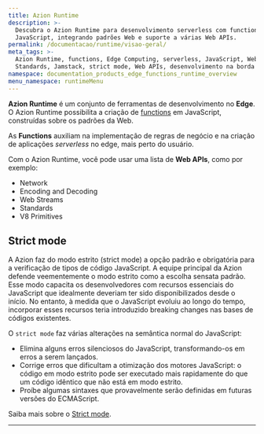 ```yaml
---
title: Azion Runtime
description: >-
  Descubra o Azion Runtime para desenvolvimento serverless com functions em
  JavaScript, integrando padrões Web e suporte a várias Web APIs.
permalink: /documentacao/runtime/visao-geral/
meta_tags: >-
  Azion Runtime, functions, Edge Computing, serverless, JavaScript, Web
  Standards, Jamstack, strict mode, Web APIs, desenvolvimento na borda
namespace: documentation_products_edge_functions_runtime_overview
menu_namespace: runtimeMenu
---
```




**Azion Runtime** é um conjunto de ferramentas de desenvolvimento no **Edge**. O Azion Runtime possibilita a criação de [functions](/pt-br/documentacao/produtos/build/applications/functions/) em JavaScript, construídas sobre os padrões da Web.

As **Functions** auxiliam na implementação de regras de negócio e na criação de aplicações *serverless* no edge, mais perto do usuário.

Com o Azion Runtime, você pode usar uma lista de **Web APIs**, como por exemplo:

- Network
- Encoding and Decoding
- Web Streams
- Standards
- V8 Primitives

## Strict mode

A Azion faz do modo estrito (strict mode) a opção padrão e obrigatória para a verificação de tipos de código JavaScript. A equipe principal da Azion defende veementemente o modo estrito como a escolha sensata padrão. Esse modo capacita os desenvolvedores com recursos essenciais do JavaScript que idealmente deveriam ter sido disponibilizados desde o início. No entanto, à medida que o JavaScript evoluiu ao longo do tempo, incorporar esses recursos teria introduzido breaking changes nas bases de códigos existentes.

O `strict mode` faz várias alterações na semântica normal do JavaScript:

- Elimina alguns erros silenciosos do JavaScript, transformando-os em erros a serem lançados.
- Corrige erros que dificultam a otimização dos motores JavaScript: o código em modo estrito pode ser executado mais rapidamente do que um código idêntico que não está em modo estrito.
- Proíbe algumas sintaxes que provavelmente serão definidas em futuras versões do ECMAScript.

Saiba mais sobre o [Strict mode](https://developer.mozilla.org/en-US/docs/Web/JavaScript/Reference/Strict_mode).




---

